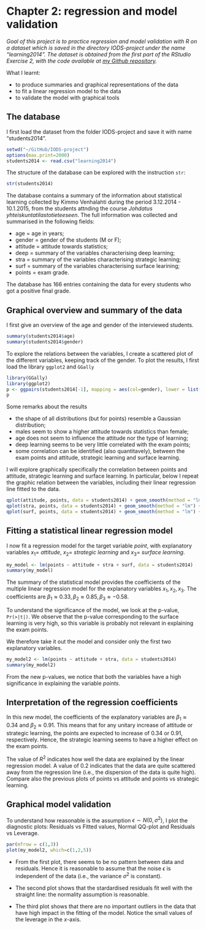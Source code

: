 # Chapter 2: regression and model validation

*Goal of this project is to practice regression and model validation with R on a dataset which is saved in the directory IODS-project under the name "learning2014". The dataset is obtained from the first part of the RStudio Exercise 2, with the code available at [my Github repository](https://github.com/scarabel/IODS-project/blob/master/data/create_learning2014.R).*

What I learnt:

* to produce summaries and graphical representations of the data
* to fit a linear regression model to the data
* to validate the model with graphical tools


## The database
I first load the dataset from the folder IODS-project and save it with name "students2014".
```r
setwd("~/GitHub/IODS-project")
options(max.print=2000)
students2014 <- read.csv("learning2014")
```

The structure of the database can be explored with the instruction ```str```:
```r
str(students2014)
```

The database contains a summary of the information about statistical learning collected by Kimmo Venhalahti during the period 3.12.2014 - 10.1.2015, from the students attnding the course *Johdatus yhteiskuntatilastotieteeseen*.
The full information was collected and summarised in the following fields:

* age = age in years;
* gender = gender of the students (M or F);
* attitude = attitude towards statistics;
* deep = summary of the variables characterising deep learning;
* stra = summary of the variables characterising strategic learning;
* surf = summary of the variables characterising surface learining;
* points = exam grade.

The database has 166 entries containing the data for every students who got a positive final grade.

## Graphical overview and summary of the data
I first give an overview of the age and gender of the interviewed students.
```r
summary(students2014$age)
summary(students2014$gender)
```

To explore the relations between the variables, I create a scattered plot of the different variables, keeping track of the gender.
To plot the results, I first load the library ```ggplot2``` and ```GGally```

```r
library(GGally)
library(ggplot2)
p <- ggpairs(students2014[-1], mapping = aes(col=gender), lower = list(combo = wrap("facethist", bins = 20)))
p
```

Some remarks about the results

* the shape of all distributions (but for points) resemble a Gaussian distribution;
* males seem to show a higher attitude towards statistics than female; 
* age does not seem to influence the attitude nor the type of learning;
* deep learning seems to be very little correlated with the exam points;
* some correlation can be identified (also quantitavely), between the exam points and attitude, strategic learning and surface learning. 

I will explore graphically specifically the correlation between points and attitude, strategic learning and surface learning.
In particular, below I repeat the graphic relation between the variables, including their linear regression line fitted to the data.

```r
qplot(attitude, points, data = students2014) + geom_smooth(method = "lm") + ggtitle("Points versus attitude")
qplot(stra, points, data = students2014) + geom_smooth(method = "lm") + ggtitle("Points versus strategic learning")
qplot(surf, points, data = students2014) + geom_smooth(method = "lm") + ggtitle("Points versus surface learning")
```

## Fitting a statistical linear regression model
I now fit a regression model for the target variable *point*, with explanatory variables $x_1=$ *attitude*, $x_2=$ *strategic learning* and $x_3=$ *surface learning*.

```r
my_model <- lm(points ~ attitude + stra + surf, data = students2014)
summary(my_model)
```

The summary of the statistical model provides the coefficients of the multiple linear regression model for the explanatory variables $x_1,x_2,x_3$. The coefficients are $\beta_1 \approx 0.33, \beta_2 \approx 0.85, \beta_3 \approx -0.58$.

To understand the significance of the model, we look at the p-value, ```Pr(>|t|)```. We observe that the p-value corresponding to the surface learning is very high, so this variable is probably not relevant in explaining the exam points.

We therefore take it out the model and consider only the first two explanatory variables.

```r
my_model2 <- lm(points ~ attitude + stra, data = students2014)
summary(my_model2)
```

From the new p-values, we notice that both the variables have a high significance in explaining the variable *points*.

## Interpretation of the regression coefficients
In this new model, the coefficients of the explanatory variables are $\beta_1\approx 0.34$ and $\beta_2\approx 0.91$. This means that for any unitary increase of attitude or strategic learning, the points are expected to increase of 0.34 or 0.91, respectively.
Hence, the strategic learning seems to have a higher effect on the exam points.

The value of $R^2$ indicates how well the data are explained by the linear regression model. A value of 0.2 indicates that the data are quite scattered away from the regression line (i.e., the dispersion of the data is quite high). Compare also the previous plots of points vs attitude and points vs strategic learning.

## Graphical model validation
To understand how reasonable is the assumption $\epsilon \sim N(0,\sigma^2)$, I plot the diagnostic plots: Residuals vs Fitted values, Normal QQ-plot and Residuals vs Leverage.

```r
par(mfrow = c(1,3))
plot(my_model2, which=c(1,2,5))
```

* From the first plot, there seems to be no pattern between data and residuals. Hence it is reasonable to assume that the noise $\epsilon$ is independent of the data (i.e., the variance $\sigma^2$ is constant).

* The second plot shows that the stardardised residuals fit well with the straight line: the normality assumption is reasonable.

* The third plot shows that there are no important outliers in the data that have high impact in the fitting of the model. Notice the small values of the leverage in the $x$-axis.








